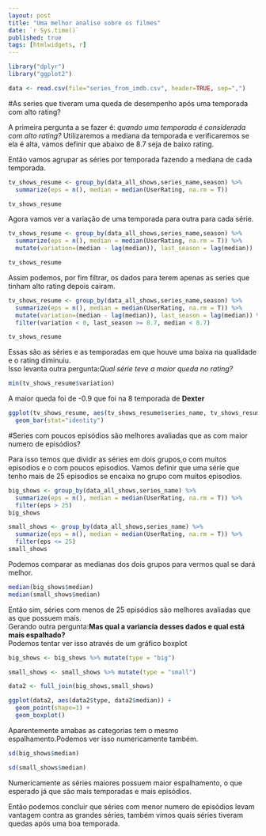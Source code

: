 ```yaml
---
layout: post
title: "Uma melhor analise sobre os filmes"
date: `r Sys.time()`
published: true
tags: [htmlwidgets, r]
---
```


```r
library("dplyr")
library("ggplot2")

data <- read.csv(file="series_from_imdb.csv", header=TRUE, sep=",")

```

#As series que tiveram uma queda de desempenho após uma temporada com alto rating?

A primeira pergunta a se fazer é: *quando uma temporada é considerada com alto rating?* Utilizaremos a mediana da temporada e verificaremos se ela é alta, vamos definir que abaixo de 8.7 seja de baixo rating.

Então vamos agrupar as séries por temporada fazendo a mediana de cada temporada.
```r
tv_shows_resume <- group_by(data_all_shows,series_name,season) %>%
  summarize(eps = n(), median = median(UserRating, na.rm = T))

tv_shows_resume
```

Agora vamos ver a variação de uma temporada para outra para cada série.
```r
tv_shows_resume <- group_by(data_all_shows,series_name,season) %>%
  summarize(eps = n(), median = median(UserRating, na.rm = T)) %>%
  mutate(variation=(median - lag(median)), last_season = lag(median))

tv_shows_resume
```

Assim podemos, por fim filtrar, os dados para terem apenas as series que tinham alto rating depois cairam.

```r
tv_shows_resume <- group_by(data_all_shows,series_name,season) %>%
  summarize(eps = n(), median = median(UserRating, na.rm = T)) %>%
  mutate(variation=(median - lag(median)), last_season = lag(median)) %>%
  filter(variation < 0, last_season >= 8.7, median < 8.7)

tv_shows_resume
```

Essas são as séries e as temporadas em que houve uma baixa na qualidade e o rating diminuiu.
<br>
Isso levanta outra pergunta:*Qual série teve a maior queda no rating?*
<br>
```r
min(tv_shows_resume$variation)

```
A maior queda foi de -0.9 que foi na 8 temporada de **Dexter**
```r
ggplot(tv_shows_resume, aes(tv_shows_resume$series_name, tv_shows_resume$variation)) +
  geom_bar(stat="identity")
```


#Series com poucos episódios são melhores avaliadas que as com maior numero de episódios?

Para isso temos que dividir as séries em dois grupos,o com muitos episodios e o com poucos episodios. Vamos definir que uma série que tenho mais de 25 episodios se encaixa no grupo com muitos episodios.
```r
big_shows <- group_by(data_all_shows,series_name) %>%
  summarize(eps = n(), median = median(UserRating, na.rm = T)) %>%
  filter(eps > 25)
big_shows

small_shows <- group_by(data_all_shows,series_name) %>%
  summarize(eps = n(), median = median(UserRating, na.rm = T)) %>%
  filter(eps <= 25)
small_shows
```

Podemos comparar as medianas dos dois grupos para vermos qual se dará melhor.
```r
median(big_shows$median)
median(small_shows$median)
```
Então sim, séries com menos de 25 episódios são melhores avaliadas que as que possuem mais.
<br>
Gerando outra pergunta:**Mas qual a variancia desses dados e qual está mais espalhado?**
<br>
Podemos tentar ver isso através de um gráfico boxplot
```r
big_shows <- big_shows %>% mutate(type = "big")

small_shows <- small_shows %>% mutate(type = "small")

data2 <- full_join(big_shows,small_shows)

ggplot(data2, aes(data2$type, data2$median)) +
  geom_point(shape=1) +
  geom_boxplot()
```
Aparentemente amabas as categorias tem o mesmo espalhamento.Podemos ver isso numericamente também.

```r
sd(big_shows$median)

sd(small_shows$median)
```

Numericamente as séries maiores possuem maior espalhamento, o que esperado já que são mais temporadas e mais episódios.

Então podemos concluir que séries com menor numero de episódios levam vantagem contra as grandes séries, também vimos quais séries tiveram quedas após uma boa temporada. 



